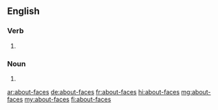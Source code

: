 ==English==

===Verb===
{{head|en|verb form}}

# {{en-third-person singular of|about-face}}

===Noun===
{{head|en|noun plural form}}

# {{plural of|about-face|lang=en}}

[[ar:about-faces]]
[[de:about-faces]]
[[fr:about-faces]]
[[hi:about-faces]]
[[mg:about-faces]]
[[my:about-faces]]
[[fi:about-faces]]